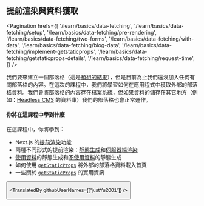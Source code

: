 
## 提前渲染與資料獲取

<Pagination
  hrefs={[
    '/learn/basics/data-fetching',
    '/learn/basics/data-fetching/setup',
    '/learn/basics/data-fetching/pre-rendering',
    '/learn/basics/data-fetching/two-forms',
    '/learn/basics/data-fetching/with-data',
    '/learn/basics/data-fetching/blog-data',
    '/learn/basics/data-fetching/implement-getstaticprops',
    '/learn/basics/data-fetching/getstaticprops-details',
    '/learn/basics/data-fetching/request-time',
  ]}
/>

我們要來建立一個部落格（這是<a href="https://next-learn-starter.vercel.app/" target="_blank">預想的結果</a>），但是目前為止我們還沒加入任何有關部落格的內容。在這次的課程中，我們將學習如何在應用程式中獲取外部的部落格資料。我們會將部落格的內容存在檔案系統，但如果資料的儲存在其它地方（例如：<a href="https://en.wikipedia.org/wiki/Headless_content_management_system" target="_blank">Headless CMS</a> 的資料庫）我們的部落格也會正常運作。


#### 你將在這課程中學到什麼

在這課程中，你將學到：
- Next.js 的<a href="/docs/basic-features/pages" target="_blank">提前渲染</a>功能
- 兩種不同形式的提前渲染：<a href="/docs/basic-features/pages" target="_blank">靜態生成</a>和<a href="/docs/basic-features/pages" target="_blank">伺服器端渲染</a>
- <a href="/docs/basic-features/pages" target="_blank">使用資料</a>的靜態生成和<a href="/docs/basic-features/pages" target="_blank">不使用資料</a>的靜態生成
- 如何使用 <a href="/docs/basic-features/data-fetching/overview" target="_blank">`getStaticProps`</a> 將外部的部落格資料載入首頁
- 一些關於 <a href="/docs/basic-features/data-fetching/overview" target="_blank">`getStaticProps`</a> 的實用資訊

<Button
  content="前往課程 →"
  url="/learn/basics/navigate-between-pages/setup"
  basicStyle="text-white bg-[#0070f3]"
  hoverStyle="hover:opacity-90"
/>

<TranslatedBy githubUserNames={["justYu2001"]} />